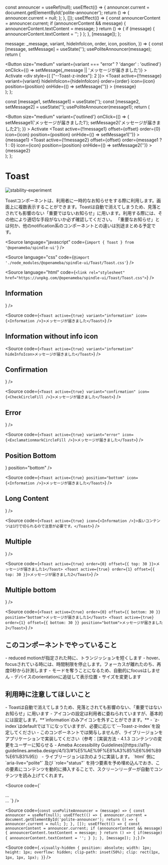 
  const announcer = useRef(null);
  useEffect(() => {
    announcer.current = document.getElementById('polite-announcer');
    return () => {
      announcer.current = null;
    };
  }, []);
  useEffect(() => {
    const announcerContent = announcer.current;
    if (announcerContent && message) {
      announcerContent.textContent = message;
    }
    return () => {
      if (message) {
        announcerContent.textContent = '';
      }
    };
  }, [message]);
};

  message: _message,
  variant,
  hideInfoIcon,
  order,
  icon,
  position,
}) => {
  const [message, setMessage] = useState('');
  usePoliteAnnouncer(message);
  return (
    <div>
      <Button
        size="medium"
        variant={variant === "error" ? 'danger' : 'outlined'}
        onClick={() => setMessage(_message || 'メッセージが届きました')}
      >
        Activate
      </Button>
      <div style={{ ["--Toast-z-index"]: 2 }}>
        <Toast
          active={!!message}
          variant={variant}
          hideInfoIcon={hideInfoIcon}
          order={order}
          icon={icon}
          position={position}
          onHide={() => setMessage('')}
        >
          {message}
        </Toast>
      </div>
    </div>
  );
};

  const [message1, setMessage1] = useState('');
  const [message2, setMessage2] = useState('');
  usePoliteAnnouncer(message1);
  return (
    <div>
      <Button
        size="medium"
        variant={'outlined'}
        onClick={() => {
          setMessage1('メッセージが届きました1');
          setMessage2('メッセージが届きました2');
        }}
      >
        Activate
      </Button>
      <Toast
        active={!!message1}
        offset={offset}
        order={0}
        icon={icon}
        position={position}
        onHide={() => setMessage1('')}
      >
        {message1}
      </Toast>
      <Toast
        active={!!message2}
        offset={offset}
        order={message1 ? 1 : 0}
        icon={icon}
        position={position}
        onHide={() => setMessage2('')}
      >
        {message2}
      </Toast>
    </div>
  );
};

# Toast

<Meta title="Toast" component={Toast} />

![stability-experiment](https://img.shields.io/badge/stability-experiment-red.svg)

<Description>
  Toastコンポーネントは、利用者に一時的なお知らせをする際に利用します。画面上に複数表示することができます。Toastは自動で消えてしまうため、見落とされても影響のない「重要ではないお知らせ」に用います。利用する際には、その他により適切な手段がないか必ず確認してください。
</Description>
<Description>
  「重要なお知らせ」とは何か、他のnotification系のコンポーネントとの違いは別途まとめる予定です。
</Description>

<Source
  language="javascript"
  code={`import { Toast } from '@openameba/spindle-ui'`}
/>

<Source
  language="css"
  code={`@import './node_modules/@openameba/spindle-ui/Toast/Toast.css'`}
/>

<Source
  language="html"
  code={`<link rel="stylesheet" href="https://unpkg.com/@openameba/spindle-ui/Toast/Toast.css">`}
/>

## Information

<Preview withSource="open">
  <Story name="Information">
    <ActivateButton variant="information" icon={<Information />} />
  </Story>
</Preview>

<Source
  code={`
<Toast active={true} variant="information" icon={<Information />}>メッセージが届きました</Toast>
  `}
/>

## Information without info icon

<Preview withSource="open">
  <Story name="Information without info icon">
    <ActivateButton variant="information" />
  </Story>
</Preview>

<Source
  code={`
<Toast active={true} variant="information" hideInfoIcon>メッセージが届きました</Toast>
  `}
/>

## Confirmation

<Preview withSource="open">
  <Story name="Confirmation">
    <ActivateButton variant="confirmation" icon={<CheckCircleFill />} />
  </Story>
</Preview>

<Source
  code={`
<Toast active={true} variant="confirmation" icon={<CheckCircleFill />}>メッセージが届きました</Toast>
  `}
/>

## Error

<Preview withSource="open">
  <Story name="Error">
    <ActivateButton variant="error" icon={<ExclamationmarkCircleFill />} />
  </Story>
</Preview>

<Source
  code={`
<Toast active={true} variant="error" icon={<ExclamationmarkCircleFill />}>メッセージが届きました</Toast>
  `}
/>

## Position Bottom

<Preview withSource="open">
  <Story name="Position Bottom">
    <ActivateButton icon={<Information />} position="bottom" />
  </Story>
</Preview>

<Source
  code={`
<Toast active={true} position="bottom" icon={<Information />}>メッセージが届きました</Toast>
  `}
/>

## Long Content

<Preview withSource="open">
  <Story name="Long Content">
    <ActivateButton
      message="長いコンテンツは1行で切られるので注意が必要です。"
      icon={<Information />}
    />
  </Story>
</Preview>

<Source
  code={`
<Toast active={true} icon={<Information />}>長いコンテンツは1行で切られるので注意が必要です。</Toast>
  `}
/>

## Multiple

<Preview withSource="open">
  <Story name="Multiple">
    <MultiActivateButton offset={{ top: 30 }} icon={<Information />} />
  </Story>
</Preview>

<Source
  code={`
<Toast active={true} order={0} offset={{ top: 30 }}>メッセージが届きました1</Toast>
<Toast active={true} order={1} offset={{ top: 30 }}>メッセージが届きました2</Toast>
  `}
/>

## Multiple bottom

<Preview withSource="open">
  <Story name="Multiple bottom">
    <MultiActivateButton offset={{ bottom: 30 }} position="bottom" icon={<Information />} />
  </Story>
</Preview>

<Source
  code={`
<Toast active={true} order={0} offset={{ bottom: 30 }} position="bottom">メッセージが届きました1</Toast>
<Toast active={true} order={1} offset={{ bottom: 30 }} position="bottom">メッセージが届きました2</Toast>
  `}
/>

## このコンポーネントでやっていること

<Description>
  - reduced motionが指定された時に、トランジッションを短くします
</Description>
<Description>
  -
  hover、focusされている時には、時間制限を停止します。フォーカスが離れたのち、再度0秒から計測します
</Description>
<Description>- モードを奪うことになるため、自動的にfocusはしません</Description>
<Description>
  - デバイスのorientationに追従して表示位置・サイズを変更します
</Description>

## 利用時に注意してほしいこと

<Description>
  -
  Toastは自動で消えてしまうため、見落とされても影響のない、「重要ではないお知らせ」に用います
</Description>
<Description>
  - アイコンの設定は利用者に委ねられていますが、基本的には設定します。**`information`のみアイコンを外すことができます。**
</Description>
<Description>
  - `z-index`はdefaultでは`1`になっていますが、必要に応じて`--Toast-z-index`を設定してください
</Description>
<Description>
  -
  このコンポーネントでは関与しませんが、ライブリージョンをアプリケーションで実装してください（参考：[実装方法 - 4.1.3 コンテンツの変更をユーザーに知らせる - Ameba Accessibility Guidelines](https://a11y-guidelines.ameba.design/4/1/3/#%E5%AE%9F%E8%A3%85%E6%96%B9%E6%B3%95)）
</Description>
<Description>
  - 
  ライブリージョンは次のように実装します。 `html` 側に `aria-live="polite"` 及び `role="status"` を持つ要素を予め埋め込んでおき、この要素にコンテンツを動的に挿入することで、スクリーンリーダーが自動でコンテンツを読み上げてくれます。
</Description>

<Source
  code={`
<html>
  <body>
    ...
    <div
      aria-live="polite"
      id="polite-announcer"
      role="status"
      class="visually-hidden"
    ></div>
    ...
  </body>
</html>
  `}
/>

<Source
  code={`
const usePoliteAnnouncer = (message) => {
  const announcer = useRef(null);
  useEffect(() => {
    announcer.current = document.getElementById('polite-announcer');
    return () => {
      announcer.current = null;
    };
  }, []);
  useEffect(() => {
    const announcerContent = announcer.current;
    if (announcerContent && message) {
      announcerContent.textContent = message;
    }
    return () => {
      if(message) {
        announcerContent.textContent = '';
      }
    };
  }, [message]);
};
  `}
/>

<Source
  code={`
  .visually-hidden {
  position: absolute;
  width: 1px;
  height: 1px;
  overflow: hidden;
  clip-path: inset(50%);
  clip: rect(1px, 1px, 1px, 1px);
}
  `}
/>
